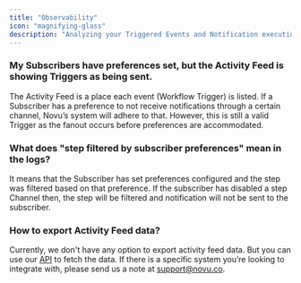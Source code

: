 ```yaml
---
title: "Observability"
icon: "magnifying-glass"
description: "Analyzing your Triggered Events and Notification execution logs"
---
```



### My Subscribers have preferences set, but the Activity Feed is showing Triggers as being sent.
The Activity Feed is a place each event (Workflow Trigger) is listed. If a Subscriber has a preference to not receive notifications through a certain channel, Novu’s system will adhere to that. However, this is still a valid Trigger as the fanout occurs before preferences are accommodated.

### What does "step filtered by subscriber preferences" mean in the logs?
It means that the Subscriber has set preferences configured and the step was filtered based on that preference. If the subscriber has disabled a step Channel then, the step will be filtered and notification will not be sent to the subscriber.

### How to export Activity Feed data?
Currently, we don't have any option to export activity feed data. But you can use our [API](/api-reference/notification/get-notifications) to fetch the data. If there is a specific system you’re looking to integrate with, please send us a note at support@novu.co. 


<ContactSupportSnippet />